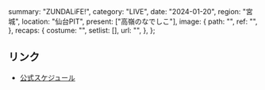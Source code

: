   summary: "ZUNDALiFE!",
  category: "LIVE",
  date: "2024-01-20",
  region: "宮城",
  location: "仙台PIT",
  present: ["高嶺のなでしこ"],
  image: {
    path: "",
    ref: "",
  },
  recaps: {
    costume: "",
    setlist: [],
    url: "",
  },
};

## リンク

- [公式スケジュール](https://takanenonadeshiko.jp/?p=1660)
